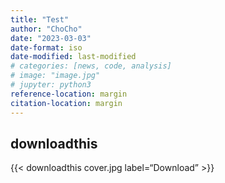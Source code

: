 ```yaml
---
title: "Test"
author: "ChoCho"
date: "2023-03-03"
date-format: iso
date-modified: last-modified
# categories: [news, code, analysis]
# image: "image.jpg"
# jupyter: python3
reference-location: margin
citation-location: margin
---
```


## downloadthis

{{< downloadthis cover.jpg label="Download" >}}
